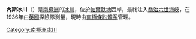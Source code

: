 {{coord|70|22|S|67|55|W|display=title}}

'''內斯冰川'''（{{lang-en|Naess Glacier}}）是[[南極洲|南極洲]]的[[冰川|冰川]]，位於[[帕爾默地|帕爾默地]]西岸，最終注入[[喬治六世海峽|喬治六世海峽]]，在1936年由[[英國|英國]]探險隊測量，現時由[[南極條約體系|南極條約體系]]管理。

{{Antarctica-geo-stub}}
[[Category:南極洲冰川|Category:南極洲冰川]]